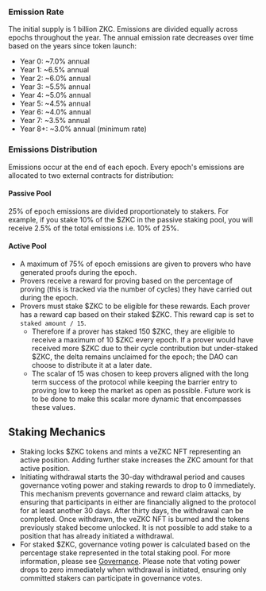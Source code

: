 
### Emission Rate

The initial supply is 1 billion ZKC. Emissions are divided equally across epochs throughout the year. The annual emission rate decreases over time based on the years since token launch:

* Year 0: ~7.0% annual  
* Year 1: ~6.5% annual  
* Year 2: ~6.0% annual  
* Year 3: ~5.5% annual  
* Year 4: ~5.0% annual  
* Year 5: ~4.5% annual  
* Year 6: ~4.0% annual  
* Year 7: ~3.5% annual  
* Year 8+: ~3.0% annual (minimum rate)

### Emissions Distribution

Emissions occur at the end of each epoch. Every epoch's emissions are allocated to two external contracts for distribution:

#### Passive Pool

25% of epoch emissions are divided proportionately to stakers. For example, if you stake 10% of the $ZKC in the passive staking pool, you will receive 2.5% of the total emissions i.e. 10% of 25%.

#### Active Pool

- A maximum of 75% of epoch emissions are given to provers who have generated proofs during the epoch. 
- Provers receive a reward for proving based on the percentage of proving (this is tracked via the number of cycles) they have carried out during the epoch. 
- Provers must stake $ZKC to be eligible for these rewards. Each prover has a reward cap based on their staked $ZKC. This reward cap is set to `staked amount / 15`. 
    - Therefore if a prover has staked 150 $ZKC, they are eligible to receive a maximum of 10 $ZKC every epoch. If a prover would have received more $ZKC due to their cycle contribution but under-staked $ZKC, the delta remains unclaimed for the epoch; the DAO can choose to distribute it at a later date.
    - The scalar of 15 was chosen to keep provers aligned with the long term success of the protocol while keeping the barrier entry to proving low to keep the market as open as possible. Future work is to be done to make this scalar more dynamic that encompasses these values.

## Staking Mechanics

- Staking locks $ZKC tokens and mints a veZKC NFT representing an active position. Adding further stake increases the ZKC amount for that active position.
- Initiating withdrawal starts the 30-day withdrawal period and causes governance voting power and staking rewards to drop to 0 immediately. This mechanism prevents governance and reward claim attacks, by ensuring that participants in either are financially aligned to the protocol for at least another 30 days. After thirty days, the withdrawal can be completed. Once withdrawn, the veZKC NFT is burned and the tokens previously staked become unlocked. It is not possible to add stake to a position that has already initiated a withdrawal.
- For staked $ZKC, governance voting power is calculated based on the percentage stake represented in the total staking pool. For more information, please see [Governance](/zkc/governance). Please note that voting power drops to zero immediately when withdrawal is initiated, ensuring only committed stakers can participate in governance votes.